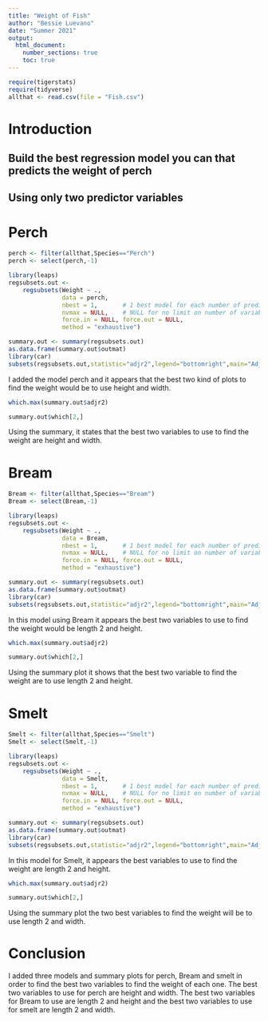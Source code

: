 ```yaml
---
title: "Weight of Fish"
author: "Bessie Luevano"
date: "Summer 2021"
output: 
  html_document:
    number_sections: true
    toc: true
---
```



```r
require(tigerstats)
require(tidyverse)
allthat <- read.csv(file = "Fish.csv")
```

# Introduction

<!--In this section you explain what you are trying to show.  Where did the data come from?  What is the research or other question you are trying to answer?!-->

## Build the best regression model you can that predicts the weight of perch
## Using only two predictor variables  


# Perch

```r
perch <- filter(allthat,Species=="Perch")
perch <- select(perch,-1)
```

```r
library(leaps)
regsubsets.out <-
    regsubsets(Weight ~ .,
               data = perch,
               nbest = 1,       # 1 best model for each number of predictors
               nvmax = NULL,    # NULL for no limit on number of variables
               force.in = NULL, force.out = NULL,
               method = "exhaustive")

summary.out <- summary(regsubsets.out)
as.data.frame(summary.out$outmat)
library(car)
subsets(regsubsets.out,statistic="adjr2",legend="bottomright",main="Adjusted R^2")
```

I added the model perch and it appears that the best two kind of plots to find the weight would be to use height and width. 

```r
which.max(summary.out$adjr2)
```

```r
summary.out$which[2,]
```

Using the summary, it states that the best two variables to use to find the weight are height and width.

# Bream 

```r
Bream <- filter(allthat,Species=="Bream")
Bream <- select(Bream,-1)
```

```r
library(leaps)
regsubsets.out <-
    regsubsets(Weight ~ .,
               data = Bream,
               nbest = 1,       # 1 best model for each number of predictors
               nvmax = NULL,    # NULL for no limit on number of variables
               force.in = NULL, force.out = NULL,
               method = "exhaustive")

summary.out <- summary(regsubsets.out)
as.data.frame(summary.out$outmat)
library(car)
subsets(regsubsets.out,statistic="adjr2",legend="bottomright",main="Adjusted R^2")
```

In this model using Bream it appears the best two variables to use to find the weight would be length 2 and height.

```r
which.max(summary.out$adjr2)
```

```r
summary.out$which[2,]
```

Using the summary plot it shows that the best two variable to find the weight are to use length 2 and height. 

# Smelt 

```r
Smelt <- filter(allthat,Species=="Smelt")
Smelt <- select(Smelt,-1)
```

```r
library(leaps)
regsubsets.out <-
    regsubsets(Weight ~ .,
               data = Smelt,
               nbest = 1,       # 1 best model for each number of predictors
               nvmax = NULL,    # NULL for no limit on number of variables
               force.in = NULL, force.out = NULL,
               method = "exhaustive")

summary.out <- summary(regsubsets.out)
as.data.frame(summary.out$outmat)
library(car)
subsets(regsubsets.out,statistic="adjr2",legend="bottomright",main="Adjusted R^2")
```

In this model for Smelt, it appears the best variables to use to find the weight are length 2 and height. 

```r
which.max(summary.out$adjr2)
```

```r
summary.out$which[2,]
```

Using the summary plot the two best variables to find the weight  will be to use length 2 and width.


# Conclusion

I added three models and summary plots for perch, Bream and smelt in order to find the best two variables to find the weight of each one. The best two variables to use for perch are height and width. The best two variables for Bream to use are length 2 and height and the best two variables to use for smelt are length 2 and width. 


